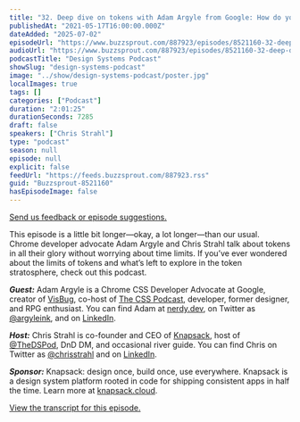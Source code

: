 ```yaml
---
title: "32. Deep dive on tokens with Adam Argyle from Google: How do you codify composition?"
publishedAt: "2021-05-17T16:00:00.000Z"
dateAdded: "2025-07-02"
episodeUrl: "https://www.buzzsprout.com/887923/episodes/8521160-32-deep-dive-on-tokens-with-adam-argyle-from-google-how-do-you-codify-composition.mp3"
audioUrl: "https://www.buzzsprout.com/887923/episodes/8521160-32-deep-dive-on-tokens-with-adam-argyle-from-google-how-do-you-codify-composition.mp3"
podcastTitle: "Design Systems Podcast"
showSlug: "design-systems-podcast"
image: "../show/design-systems-podcast/poster.jpg"
localImages: true
tags: []
categories: ["Podcast"]
duration: "2:01:25"
durationSeconds: 7285
draft: false
speakers: ["Chris Strahl"]
type: "podcast"
season: null
episode: null
explicit: false
feedUrl: "https://feeds.buzzsprout.com/887923.rss"
guid: "Buzzsprout-8521160"
hasEpisodeImage: false
---
```

[Send us feedback or episode suggestions.](https://www.buzzsprout.com/twilio/text_messages/887923/open_sms)

This episode is a little bit longer—okay, a lot longer—than our usual. Chrome developer advocate Adam Argyle and Chris Strahl talk about tokens in all their glory without worrying about time limits. If you’ve ever wondered about the limits of tokens and what’s left to explore in the token stratosphere, check out this podcast.

**_Guest:_** Adam Argyle is a Chrome CSS Developer Advocate at Google, creator of [VisBug](https://chrome.google.com/webstore/detail/visbug/cdockenadnadldjbbgcallicgledbeoc), co-host of [The CSS Podcast](https://thecsspodcast.libsyn.com/), developer, former designer, and RPG enthusiast. You can find Adam at [nerdy.dev](https://nerdy.dev/), on Twitter as [@argyleink](https://twitter.com/argyleink), and on [LinkedIn](https://www.linkedin.com/in/adamargyle/).

**_Host:_** Chris Strahl is co-founder and CEO of [Knapsack](https://www.knapsack.cloud/), host of [@TheDSPod](https://twitter.com/thedspod), DnD DM, and occasional river guide. You can find Chris on Twitter as [@chrisstrahl](https://twitter.com/chrisstrahl) and on [LinkedIn](https://www.linkedin.com/in/chrisstrahl/).

**_Sponsor:_** Knapsack: design once, build once, use everywhere. Knapsack is a design system platform rooted in code for shipping consistent apps in half the time. Learn more at [knapsack.cloud](https://www.knapsack.cloud).

[View the transcript for this episode.](http://www.knapsack.cloud/blog/deep-dive-on-tokens-with-adam-argyle)
